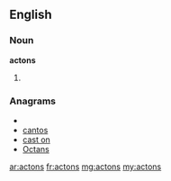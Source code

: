 ==English==

===Noun===
'''actons'''

# {{plural of|[[acton]]}}

===Anagrams===
* {{alphagram|acnost}}
* [[cantos#English|cantos]]
* [[cast on#English|cast on]]
* [[Octans#English|Octans]]

[[ar:actons]]
[[fr:actons]]
[[mg:actons]]
[[my:actons]]